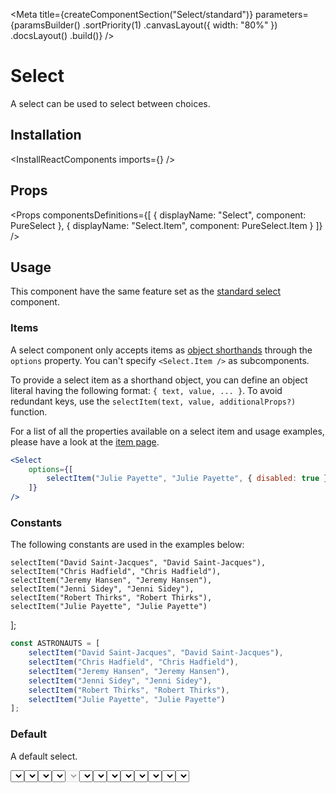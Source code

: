 
<Meta
    title={createComponentSection("Select/standard")}
    parameters={paramsBuilder()
        .sortPriority(1)
        .canvasLayout({ width: "80%" })
        .docsLayout(<ReactComponentsLayout semanticPath="/modules/dropdown" />)
        .build()}
/>

# Select

A select can be used to select between choices.

## Installation

<InstallReactComponents imports={<Imports />} />

## Props

<HocWarning componentName="Dropdown" semanticPath="/modules/dropdown" />

<Props
    componentsDefinitions={[
        { displayName: "Select", component: PureSelect },
        { displayName: "Select.Item", component: PureSelect.Item }
    ]}
/>

## Usage

<WarningMessage>
    This component have the same feature set as the <a href="?path=/docs/components-select-standard--default-story">standard select</a> component.
</WarningMessage>

### Items

A select component only accepts items as [object shorthands](?path=/docs/getting-started-shorthand-props--page#object-as-value) through the `options` property. You can't specify `<Select.Item />` as subcomponents.

To provide a select item as a shorthand object, you can define an object literal having the following format: `{ text, value, ... }`. To avoid redundant keys, use the `selectItem(text, value, additionalProps?)` function.

For a list of all the properties available on a select item and usage examples, please have a look at the [item page](?path=/docs/components-select-item--text).

```jsx dark
<Select
    options={[
        selectItem("Julie Payette", "Julie Payette", { disabled: true })
    ]}
/>
```

### Constants

The following constants are used in the examples below:

    selectItem("David Saint-Jacques", "David Saint-Jacques"),
    selectItem("Chris Hadfield", "Chris Hadfield"),
    selectItem("Jeremy Hansen", "Jeremy Hansen"),
    selectItem("Jenni Sidey", "Jenni Sidey"),
    selectItem("Robert Thirks", "Robert Thirks"),
    selectItem("Julie Payette", "Julie Payette")
];

```javascript dark
const ASTRONAUTS = [
    selectItem("David Saint-Jacques", "David Saint-Jacques"),
    selectItem("Chris Hadfield", "Chris Hadfield"),
    selectItem("Jeremy Hansen", "Jeremy Hansen"),
    selectItem("Jenni Sidey", "Jenni Sidey"),
    selectItem("Robert Thirks", "Robert Thirks"),
    selectItem("Julie Payette", "Julie Payette")
];
```

### Default

A default select.

<Preview>
    <Story name="default">
        <Select
            options={ASTRONAUTS}
        />
    </Story>
</Preview>

### Selected value

A select can have an initial value.

<Preview>
    <Story name="selected value">
        <Select
            defaultValue="Chris Hadfield"
            options={ASTRONAUTS}
        />
    </Story>
</Preview>

### Icon

A select can display an [icon](?path=/docs/materials-icons--page) before it's content. Specify the icon to use with a [shorthand value](?path=/docs/getting-started-shorthand-props--page).

<Preview>
    <Story name="icon">
        <Select
            placeholder="Astronaut"
            icon={<GroupIcon />}
            options={ASTRONAUTS}
        />
    </Story>
</Preview>

### Clearable

A clearable select let a user remove is selection.

<Preview>
    <Story name="clearable">
        <Select
            placeholder="Astronaut"
            clearable
            options={ASTRONAUTS}
        />
    </Story>
</Preview>

### Disabled

A select can be disabled.

<Preview>
    <Story name="disabled">
        <Select
            placeholder="Astronaut"
            disabled
            options={ASTRONAUTS}
        />
    </Story>
</Preview>

### Fluid

A select can take the width of its container.

<Preview>
    <Story name="fluid">
        <Select
            placeholder="Astronaut"
            fluid
            options={ASTRONAUTS}
        />
    </Story>
</Preview>

### Loading

A select can show that it is currently loading data.

<Preview>
    <Story name="loading">
        <Select
            placeholder="Astronaut"
            loading
            options={ASTRONAUTS}
        />
    </Story>
</Preview>

### Size

A select can vary in size.

Can be set to: `"small"`, `"large"` or omitted.

<Preview>
    <Story name="size">
        <div className="flex items-end items-space-between">
            <Select
                placeholder="Astronaut"
                fluid
                size="small"
                options={ASTRONAUTS}
            />
            <Select
                placeholder="Astronaut"
                fluid
                options={ASTRONAUTS}
            />
            <Select
                placeholder="Astronaut"
                fluid
                size="large"
                options={ASTRONAUTS}
            />
        </div>
    </Story>
</Preview>

### Error

A select can show that the data contains errors.

<Preview>
    <Story name="error">
        <Select
            placeholder="Astronaut"
            error
            options={ASTRONAUTS}
        />
    </Story>
</Preview>

### Actions

A select can contains non selectable items acting as actions.

Actions must be specified as [object shorthands](?path=/docs/getting-started-shorthand-props--page#object-as-value) having the following format: `{ content, className? ... }`.

<Preview>
    <Story name="actions">
        <Select
            placeholder="Astronaut"
            options={ASTRONAUTS}
            actions={[{ content: <a href="https://en.wikipedia.org/wiki/Canadian_Astronaut_Corps" target="_blank" rel="noopener noreferrer">View on Wikipedia</a> }]}
        />
    </Story>
</Preview>

### Upward

A select can be open it's menu upward.

<Preview>
    <Story name="upward">
        <Select
            placeholder="Astronaut"
            options={ASTRONAUTS}
            upward
        />
    </Story>
</Preview>

<Story
    name="autofocus"
    parameters={paramsBuilder()
        .excludeFromDocs()
        .build()}
>
    <div className="flex items-space-between">
        <Select autofocus placeholder="Astronaut" options={ASTRONAUTS} />
        <Select autofocus disabled placeholder="Astronaut" options={ASTRONAUTS} />
    </div>
</Story>

<Story
    name="autofocus delay"
    parameters={paramsBuilder()
        .excludeFromDocs()
        .build()}
>
    <div className="flex items-space-between">
        <Select autofocus autofocusDelay={500} placeholder="Astronaut" options={ASTRONAUTS} />
        <Select autofocus disabled autofocusDelay={500} placeholder="Astronaut" options={ASTRONAUTS} />
    </div>
</Story>

<Story
    name="ref"
    parameters={paramsBuilder()
        .excludeFromDocs()
        .build()}
>
    <RefLogger component={<Select options={ASTRONAUTS} />} />
</Story>
